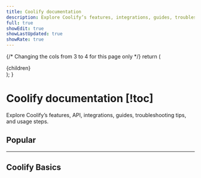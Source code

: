 ```yaml
---
title: Coolify documentation
description: Explore Coolify’s features, integrations, guides, troubleshooting tips, and usage steps.
full: true
showEdit: true
showLastUpdated: true
showRate: true
---
```



{/* Changing the cols from 3 to 4 for this page only */}
  return (
    <div className="grid grid-cols-1 gap-6 sm:grid-cols-4 mt-5">
      {children}
    </div>
  );
}

# Coolify documentation [!toc]
Explore Coolify’s features, API, integrations, guides, troubleshooting tips, and usage steps.


## Popular
<ImageCardGroup>
  <ImageCard
    title="How to setup Firewall?"
    description="[ Guide ] - Setup Firewall to block unwanted access to your server."
    href="#"
    imageSrc="/images/home/index/1.png"
  />
  <ImageCard
    title="Apps shows Bad Gateway"
    description="[ Troubleshoot ] - Solution to fix Bad Gateway error on apps deployed using Coolify."
    href="#"
    imageSrc="/images/home/index/2.png"
  />
  <ImageCard
    title="Upgrade Coolify Guide"
    description="[ Guide ] - Update Coolify to the latest version without any data loss."
    href="#"
    imageSrc="/images/home/index/3.png"
  />
  <ImageCard
    title="How to Setup Backups?"
    description="[ Guide ] - Setup Automated backup for Coolify and Services databases."
    href="#"
    imageSrc="/images/home/index/4.png"
  />
</ImageCardGroup>

---

## Coolify Basics
<ImageCardGroup>
  <ImageCard
    title="What is Coolify?"
    description="Introduction to Coolify and it's features and benefits."
    href="#"
    imageSrc="/images/home/index/5.png"
  />
  <ImageCard
    title="How to Install Coolify?"
    description="[ Guide ] - Setup your server and install Coolify."
    href="#"
    imageSrc="/images/home/index/6.png"
  />
  <ImageCard
    title="Coolify Self-hosted vs Cloud"
    description="Comparison of Coolify Self-hosted vs Cloud Hosting."
    href="#"
    imageSrc="/images/home/index/7.png"
  />
  <ImageCard
    title="Coolify Concepts"
    description="Concepts that you need to know about Coolify."
    href="#"
    imageSrc="/images/home/index/8.png"
  />
</ImageCardGroup>